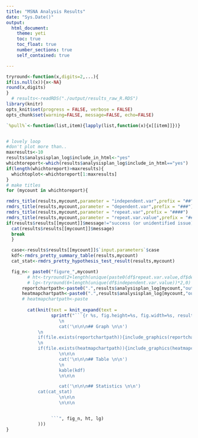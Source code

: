 ```yaml
---
title: "MSNA Analysis Results"
date: "Sys.Date()"
output: 
  html_document:
    theme: yeti 
    toc: true
    toc_float: true
    number_sections: true
    self_contained: true

---
```




```r
tryround<-function(x,digits=2,...){
if(is.null(x)){x<-NA}
round(x,digits)
}
  # results<-readRDS("./output/results_raw_R.RDS")
library(knitr)
opts_knit$set(progress = FALSE, verbose = FALSE)
opts_chunk$set(warning=FALSE, message=FALSE, echo=FALSE)

`%pull%`<-function(list,item){lapply(list,function(x){x[[item]]})}


# lovely loop
#don't plot more than..
maxresults<-10
results$analysisplan_log$include_in_html<-"yes"
whichtoreport<-which(results$analysisplan_log$include_in_html=="yes")
if(length(whichtoreport)>maxresults){
  whichtoplot<-whichtoreport[1:maxresults]
}
# make titles
for (mycount in whichtoreport){

rmdrs_title(results,mycount,parameter = "independent.var",prefix = "##")
rmdrs_title(results,mycount,parameter = "dependent.var",prefix = "###")
rmdrs_title(results,mycount,parameter = "repeat.var",prefix = "####")
rmdrs_title(results,mycount,parameter = "repeat.var.value",prefix = "#####")
if(results$results[[mycount]]$message!="success (or unidentified issue)"){
  cat(results$results[[mycount]]$message)
  break
  }

  case<-results$results[[mycount]]$`input.parameters`$case
  kdf<-rmdrs_pretty_summary_table(results,mycount)
  cat_stat<-rmdrs_pretty_hypothesis_test_result(results,mycount)

  fig_n<- paste0("figure_",mycount)
    	# ht<-tryround(2+length(unique(paste0(df$repeat.var.value,df$dependent.var.value)))*0.6,1)
    	# lg<-tryround(6+length(unique(df$independent.var.value))*2,0)
      reportchartpath<-paste0(".",results$analysisplan_log[mycount,"output.regular.chart..report."])
      heatmapchartpath<-paste0(".",results$analysisplan_log[mycount,"output.heatmap"])
      # heatmapchartpath<-paste
    
        cat(knit(text = knit_expand(text =
    			 sprintf("```{r %s, fig.height=%s, fig.width=%s, results='asis'  }\n
    				\n
    				cat('\n\n\n## Graph \n\n')
            \n
            if(file.exists(reportchartpath)){include_graphics(reportchartpath)}            
            \n
            if(file.exists(heatmapchartpath)){include_graphics(heatmapchartpath)}            
    				\n\n\n
    				cat('\n\n\n## Table \n\n')
    				\n
    				kable(kdf)
    				\n\n\n

    				cat('\n\n\n## Statistics \n\n')
            cat(cat_stat)
    				\n\n\n
    				\n\n\n


    			 ```", fig_n, ht, lg)
    		)))
} 



```



